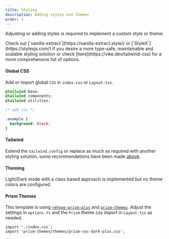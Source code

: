 ```yaml
---
title: Styling
description: Adding styles and themes
order: 3
---
```


Adjusting or adding styles is required to implement a custom style or theme.

<Info>
  Check out [`vanilla-extract`](https://vanilla-extract.style/) or
  [`StyleX`](https://stylexjs.com/) if you desire a more type-safe, maintainable
  and scalable styling solution or check [here](https://vike.dev/tailwind-css)
  for a more comprehensive list of options.
</Info>

#### Global CSS

Add or import global `CSS` in `index.css` or `Layout.tsx`.

```css {7,8,9} showLineNumbers
@tailwind base;
@tailwind components;
@tailwind utilities;

/* add css */

.example {
  background: black;
}
```

#### Tailwind

Extend the `tailwind.config` or replace as much as required with another styling solution, some recommendations have been made [above](#).

#### Theming

Light/Dark mode with a class based approach is implemented but no theme colors are configured.

#### Prism Themes

This template is using [`rehype-prism-plus`](https://www.npmjs.com/package/rehype-prism-plus) and [`prism-themes`](https://github.com/PrismJS/prism-themes).
Adjust the settings in `options.ts` and the `Prism` theme css import in `Layout.tsx` as needed.

```
import './index.css';
import 'prism-themes/themes/prism-vsc-dark-plus.css';
```
